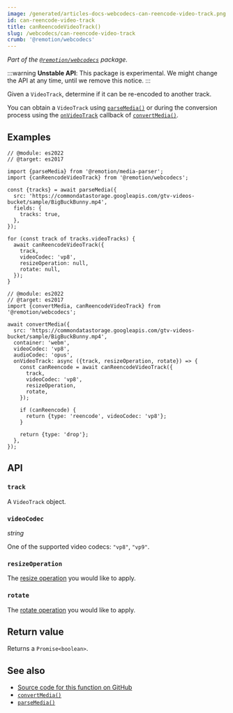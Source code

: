 ```yaml
---
image: /generated/articles-docs-webcodecs-can-reencode-video-track.png
id: can-reencode-video-track
title: canReencodeVideoTrack()
slug: /webcodecs/can-reencode-video-track
crumb: '@remotion/webcodecs'
---
```


_Part of the [`@remotion/webcodecs`](/docs/webcodecs) package._

:::warning
**Unstable API**: This package is experimental. We might change the API at any time, until we remove this notice.
:::

Given a `VideoTrack`, determine if it can be re-encoded to another track.

You can obtain a `VideoTrack` using [`parseMedia()`](/docs/media-parser/parse-media) or during the conversion process using the [`onVideoTrack`](/docs/webcodecs/convert-media#onvideotrack) callback of [`convertMedia()`](/docs/webcodecs/convert-media).

## Examples

```tsx twoslash title="Check if video tracks can be re-encoded to VP8"
// @module: es2022
// @target: es2017

import {parseMedia} from '@remotion/media-parser';
import {canReencodeVideoTrack} from '@remotion/webcodecs';

const {tracks} = await parseMedia({
  src: 'https://commondatastorage.googleapis.com/gtv-videos-bucket/sample/BigBuckBunny.mp4',
  fields: {
    tracks: true,
  },
});

for (const track of tracks.videoTracks) {
  await canReencodeVideoTrack({
    track,
    videoCodec: 'vp8',
    resizeOperation: null,
    rotate: null,
  });
}
```

```tsx twoslash title="Convert a video track to VP8, otherwise drop it"
// @module: es2022
// @target: es2017
import {convertMedia, canReencodeVideoTrack} from '@remotion/webcodecs';

await convertMedia({
  src: 'https://commondatastorage.googleapis.com/gtv-videos-bucket/sample/BigBuckBunny.mp4',
  container: 'webm',
  videoCodec: 'vp8',
  audioCodec: 'opus',
  onVideoTrack: async ({track, resizeOperation, rotate}) => {
    const canReencode = await canReencodeVideoTrack({
      track,
      videoCodec: 'vp8',
      resizeOperation,
      rotate,
    });

    if (canReencode) {
      return {type: 'reencode', videoCodec: 'vp8'};
    }

    return {type: 'drop'};
  },
});
```

## API

### `track`

A `VideoTrack` object.

### `videoCodec`

_string_ <TsType type="ConvertMediaVideoCodec" source="@remotion/webcodecs" />

One of the supported video codecs: `"vp8"`, `"vp9"`.

### `resizeOperation`

The [resize operation](/docs/webcodecs/resize-a-video) you would like to apply.

### `rotate`

The [rotate operation](/docs/webcodecs/rotate-a-video) you would like to apply.

## Return value

Returns a `Promise<boolean>`.

## See also

- [Source code for this function on GitHub](https://github.com/remotion-dev/remotion/blob/main/packages/webcodecs/src/can-reencode-video-track.ts)
- [`convertMedia()`](/docs/webcodecs/convert-media)
- [`parseMedia()`](/docs/media-parser/parse-media)
